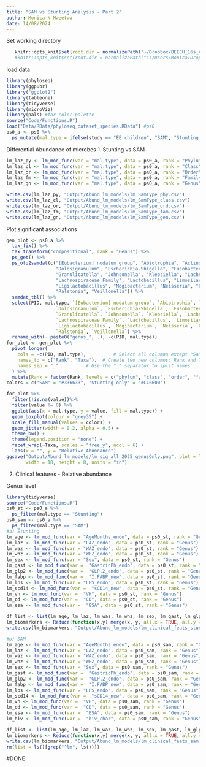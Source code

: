 ```yaml
---
title: "SAM vs Stunting Analysis - Part 2"
author: Monica N Mweetwa
date: 14/08/2024
---
```

Set working directory
```r
   knitr::opts_knit$set(root.dir = normalizePath("~/Dropbox/BEECH_16s_Analysis/Stunting_SAM")) #Mac
   #knitr::opts_knit$set(root.dir = normalizePath("C:/Users/Monica/Dropbox/BEECH_16s_Analysis/Stunting_SAM"))#Windows
```

load data
```r
library(phyloseq)
library(ggpubr)
library("ggplot2")
library(tableone)
library(tidyverse)
library(microViz)
library(pals) #for color palette
source("Code/Functions.R")
load("Data/RData/phyloseq_dataset_species.RData") #ps0
ps0_a <- ps0 %>%
  ps_mutate(mal.type = ifelse(study == "EE children", "SAM", "Stunting only"))
```

Differential Abundance of microbes
1. Stunting vs SAM

```r
lm_laz_py <- lm_mod_func(var = "mal.type", data = ps0_a, rank = "Phylum")
lm_laz_cl <- lm_mod_func(var = "mal.type", data = ps0_a, rank = "Class")
lm_laz_or <- lm_mod_func(var = "mal.type", data = ps0_a, rank = "Order")
lm_laz_fm <- lm_mod_func(var = "mal.type", data = ps0_a, rank = "Family")
lm_laz_gn <- lm_mod_func(var = "mal.type", data = ps0_a, rank = "Genus")

write.csv(lm_laz_py, "Output/Abund_lm_models/lm_SamType_phy.csv")
write.csv(lm_laz_cl, "Output/Abund_lm_models/lm_SamType_class.csv")
write.csv(lm_laz_or, "Output/Abund_lm_models/lm_SamType_ord.csv")
write.csv(lm_laz_fm, "Output/Abund_lm_models/lm_SamType_fam.csv")
write.csv(lm_laz_gn, "Output/Abund_lm_models/lm_SamType_gen.csv")
```

Plot significant associations
```r
gen_plot <- ps0_a %>%
  tax_fix() %>%
  tax_transform("compositional", rank = "Genus") %>%
  ps_get() %>%
  ps_otu2samdat(c("[Eubacterium] nodatum group", "Abiotrophia", "Actinomyces", "Atopobium", "Blautia",  "Burkholderia-Caballeronia-Paraburkholderia", "Corynebacterium", 
                  "Dolosigranulum", "Escherichia-Shigella", "Fusobacterium", "Gemella", 
                  "Granulicatella", "Johnsonella", "Klebsiella", "Lachnoanaerobaculum", 
                  "Lachnospiraceae Family", "Lactobacillus", "Limosilactobacillus", 
                  "Ligilactobacillus", "Mogibacterium", "Neisseria", "Pseudomonas", 
                  "Ralstonia", "Veillonella")) %>%
  samdat_tbl() %>%
  select(PID, mal.type, `[Eubacterium] nodatum group`, `Abiotrophia`, `Actinomyces`, `Atopobium`, `Blautia`,  `Burkholderia-Caballeronia-Paraburkholderia`, `Corynebacterium`, 
                  `Dolosigranulum`, `Escherichia-Shigella`, `Fusobacterium`, `Gemella`, 
                  `Granulicatella`, `Johnsonella`, `Klebsiella`, `Lachnoanaerobaculum`, 
                  `Lachnospiraceae Family`, `Lactobacillus`, `Limosilactobacillus`, 
                  `Ligilactobacillus`, `Mogibacterium`, `Neisseria`, `Pseudomonas`, 
                  `Ralstonia`, `Veillonella`) %>%
  rename_with(~ paste0("genus_", .), -c(PID, mal.type))
for_plot <- gen_plot %>%
  pivot_longer(
    cols = -c(PID, mal.type),          # Select all columns except "Sample"
    names_to = c("Rank", "Taxa"),  # Create two new columns: Rank and Taxa
    names_sep = "_"          # Use the "_" separator to split names
  ) %>%
  mutate(Rank = factor(Rank, levels = c("phylum", "class", "order", "family", "genus"))) # order taxonomic ranks
colors = c("SAM" = "#336633", "Stunting only" = "#CC6600")

for_plot %>%
  filter(!is.na(value))%>%
  filter(value != 0) %>%
  ggplot(aes(x = mal.type, y = value, fill = mal.type)) +
  geom_boxplot(colour = "grey35") +
  scale_fill_manual(values = colors) +
  geom_jitter(width = 0.2, alpha = 0.5) +
  theme_bw() +
  theme(legend.position = "none") +
  facet_wrap(~Taxa, scales = "free_y", ncol = 6) +
  labs(x = "", y = "Relative Abundance")
ggsave("Output/Abund_lm_models/lm_sig_all_2025_genusOnly.png", plot = last_plot(), dpi = 600, device = "png", 
       width = 18, height = 8, units = "in")
```


2. Clinical features - Relative abundance

Genus level
```r
library(tidyverse)
source("Code/Functions.R")
ps0_st <- ps0_a %>%
  ps_filter(mal.type == "Stunting")
ps0_sam <- ps0_a %>%
  ps_filter(mal.type == "SAM")
#a) Stunting
lm_age <- lm_mod_func(var = "AgeMonths_endo", data = ps0_st, rank = "Genus")
lm_laz <- lm_mod_func(var = "LAZ_endo", data = ps0_st, rank = "Genus")
lm_waz <- lm_mod_func(var = "WAZ_endo", data = ps0_st, rank = "Genus")
lm_whz <- lm_mod_func(var = "WHZ_endo", data = ps0_st, rank = "Genus")
lm_sex <- lm_mod_func(var = "Sex", data = ps0_st, rank = "Genus")
lm_gast <- lm_mod_func(var =  "GastricPh_endo", data = ps0_st, rank = "Genus")
lm_glp2 <- lm_mod_func(var =  "GLP.2_endo", data = ps0_st, rank = "Genus")
lm_fabp <- lm_mod_func(var =  "I.FABP_new", data = ps0_st, rank = "Genus")
lm_lps <- lm_mod_func(var = "LPS_endo", data = ps0_st, rank = "Genus")
lm_scd14 <- lm_mod_func(var =  "sCD14_new", data = ps0_st, rank = "Genus")
lm_vh <- lm_mod_func(var =  "VH", data = ps0_st, rank = "Genus")
lm_cd <- lm_mod_func(var =  "CD", data = ps0_st, rank = "Genus")
lm_esa <- lm_mod_func(var =  "ESA", data = ps0_st, rank = "Genus")

df_list <- list(lm_age, lm_laz, lm_waz, lm_whz, lm_sex, lm_gast, lm_glp2, lm_fabp, lm_lps, lm_scd14, lm_vh ,lm_cd,lm_esa)
lm_biomarkers <- Reduce(function(x,y) merge(x, y, all.x = TRUE, all.y = TRUE), df_list)
write.csv(lm_biomarkers, "Output/Abund_lm_models/lm_clinical_feats_stunting_gen.csv")

#b) SAM
lm_age <- lm_mod_func(var = "AgeMonths_endo", data = ps0_sam, rank = "Genus")
lm_laz <- lm_mod_func(var = "LAZ_endo", data = ps0_sam, rank = "Genus")
lm_waz <- lm_mod_func(var = "WAZ_endo", data = ps0_sam, rank = "Genus")
lm_whz <- lm_mod_func(var = "WHZ_endo", data = ps0_sam, rank = "Genus")
lm_sex <- lm_mod_func(var = "Sex", data = ps0_sam, rank = "Genus")
lm_gast <- lm_mod_func(var =  "GastricPh_endo", data = ps0_sam, rank = "Genus")
lm_glp2 <- lm_mod_func(var =  "GLP.2_endo", data = ps0_sam, rank = "Genus")
lm_fabp <- lm_mod_func(var =  "I.FABP_new", data = ps0_sam, rank = "Genus")
lm_lps <- lm_mod_func(var = "LPS_endo", data = ps0_sam, rank = "Genus")
lm_scd14 <- lm_mod_func(var =  "sCD14_new", data = ps0_sam, rank = "Genus")
lm_vh <- lm_mod_func(var =  "VH", data = ps0_sam, rank = "Genus")
lm_cd <- lm_mod_func(var =  "CD", data = ps0_sam, rank = "Genus")
lm_esa <- lm_mod_func(var =  "ESA", data = ps0_sam, rank = "Genus")
lm_hiv <- lm_mod_func(var =  "hiv_char", data = ps0_sam, rank = "Genus")

df_list <- list(lm_age, lm_laz, lm_waz, lm_whz, lm_sex, lm_gast, lm_glp2, lm_fabp, lm_lps, lm_scd14, lm_vh ,lm_cd,lm_esa, lm_hiv)
lm_biomarkers <- Reduce(function(x,y) merge(x, y, all.x = TRUE, all.y = TRUE), df_list) #nothing is significant
write.csv(lm_biomarkers, "Output/Abund_lm_models/lm_clinical_feats_sam_gen.csv")
rm(list = ls()[grep("^lm", ls())])
```

#DONE

